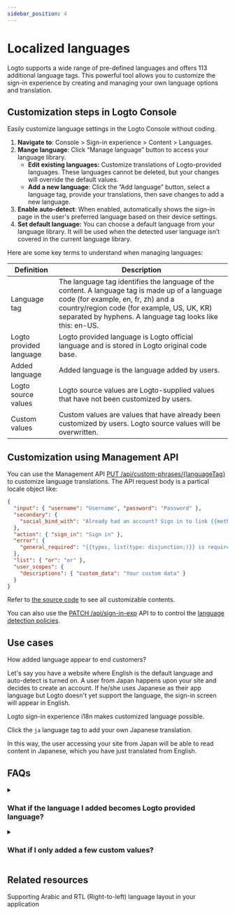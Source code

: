 ```yaml
---
sidebar_position: 4
---
```


# Localized languages

Logto supports a wide range of pre-defined languages and offers 113 additional language tags. This powerful tool allows you to customize the sign-in experience by creating and managing your own language options and translation.

## Customization steps in Logto Console

Easily customize language settings in the Logto Console without coding.

1. **Navigate to**: <CloudLink to="/sign-in-experience/content">Console > Sign-in experience > Content > Languages</CloudLink>.
2. **Mange language**: Click “Manage language” button to access your language library.
   - **Edit existing languages:** Customize translations of Logto-provided languages. These languages cannot be deleted, but your changes will override the default values.
   - **Add a new language**: Click the ”Add language” button, select a language tag, provide your translations, then save changes to add a new language.
3. **Enable auto-detect**: When enabled, automatically shows the sign-in page in the user's preferred language based on their device settings.
4. **Set default language:** You can choose a default language from your language library. It will be used when the detected user language isn’t covered in the current language library.

Here are some key terms to understand when managing languages:

| Definition              | Description                                                                                                                                                                                                                                      |
| ----------------------- | ------------------------------------------------------------------------------------------------------------------------------------------------------------------------------------------------------------------------------------------------ |
| Language tag            | The language tag identifies the language of the content. A language tag is made up of a language code (for example, en, fr, zh) and a country/region code (for example, US, UK, KR) separated by hyphens. A language tag looks like this: en-US. |
| Logto provided language | Logto provided language is Logto official language and is stored in Logto original code base.                                                                                                                                                    |
| Added language          | Added language is the language added by users.                                                                                                                                                                                                   |
| Logto source values     | Logto source values are Logto-supplied values that have not been customized by users.                                                                                                                                                            |
| Custom values           | Custom values are values that have already been customized by users. Logto source values will be overwritten.                                                                                                                                    |

## Customization using Management API

You can use the Management API [PUT /api/custom-phrases/\{languageTag\}](https://openapi.logto.io/operation/operation-replacecustomphrase) to customize language translations. The API request body is a partical locale object like:

```json
{
  "input": { "username": "Username", "password": "Password" },
  "secondary": {
    "social_bind_with": "Already had an account? Sign in to link {{methods, list(type: disjunction;)}} with your social identity."
  },
  "action": { "sign_in": "Sign in" },
  "error": {
    "general_required": "{{types, list(type: disjunction;)}} is required"
  },
  "list": { "or": "or" },
  "user_scopes": {
    "descriptions": { "custom_data": "Your custom data" }
  }
}
```

Refer to [the source code](https://github.com/logto-io/logto/blob/master/packages/phrases-experience/src/locales/en/index.ts) to see all customizable contents.

You can also use the [PATCH /api/sign-in-exp](https://openapi.logto.io/group/endpoint-sign-in-experience) API to to control the [language detection policies](https://openapi.logto.io/operation/operation-getsigninexp#operation-getsigninexp-200-body-application-json-languageinfo).

## Use cases

How added language appear to end customers?

Let's say you have a website where English is the default language and auto-detect is turned on. A user from Japan happens upon your site and decides to create an account. If he/she uses Japanese as their app language but Logto doesn't yet support the language, the sign-in screen will appear in English.

Logto sign-in experience i18n makes customized language possible.

Click the `ja` language tag to add your own Japanese translation.

In this way, the user accessing your site from Japan will be able to read content in Japanese, which you have just translated from English.

## FAQs

<details>
  <summary>

### What if the language I added becomes Logto provided language?

</summary>

Next to the language tag on the left, a Logto-provided tag will appear, and the language you added will no longer be removable. The modified values continue to function and replace the original Logto values. Erase the user-supplied values to use the values provided by Logto's default configuration.

</details>

<details>
  <summary>

### What if I only added a few custom values?

</summary>

What the final users see is the result of the two columns merging.
Suppose, that you only want to make adjustments to a subset of the original content copies that Logto supplied. The only difference between your signup screen and the one provided by Logto will be the keys you edited. The rest of the content will remain unchanged.

</details>

## Related resources

<Url href="https://blog.logto.io/rtl-language-support">
  Supporting Arabic and RTL (Right-to-left) language layout in your application
</Url>
